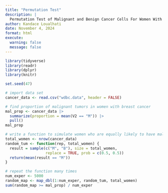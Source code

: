 ```yaml
---
title: "Permutation Test"
description: |
  Permutation Test of Malignant and Benign Cancer Cells For Women With Breast Cancer
author: Kandace Loualhati
date: November 4, 2024
format: html
execute:
  warning: false
  message: false
---
```


```r
library(tidyverse)
library(readr)
library(dplyr)
library(knitr)
```

```r
set.seed(47)

# import data set
cancer_data <- read.csv("wdbc.data", header = FALSE)

# find proportion of malignant tumors in women with breast cancer
mal_prop <- cancer_data |>
  summarize(proportion = mean(V2 == "M")) |>
  pull()
mal_prop

# write a function to simulate women who are equally likely to have malignant and benign tumors
total_women <- nrow(cancer_data)
random_tum <- function(rep, total_women) {
  result = sample(c("M", "B"), size = total_women,
                  replace = TRUE, prob = c(0.5, 0.5))
  return(mean(result == "M"))
}

# repeat the function many times
num_exper <- 5000
random_map <- map_dbl(1:num_exper, random_tum, total_women)
sum(random_map >= mal_prop) / num_exper
```
